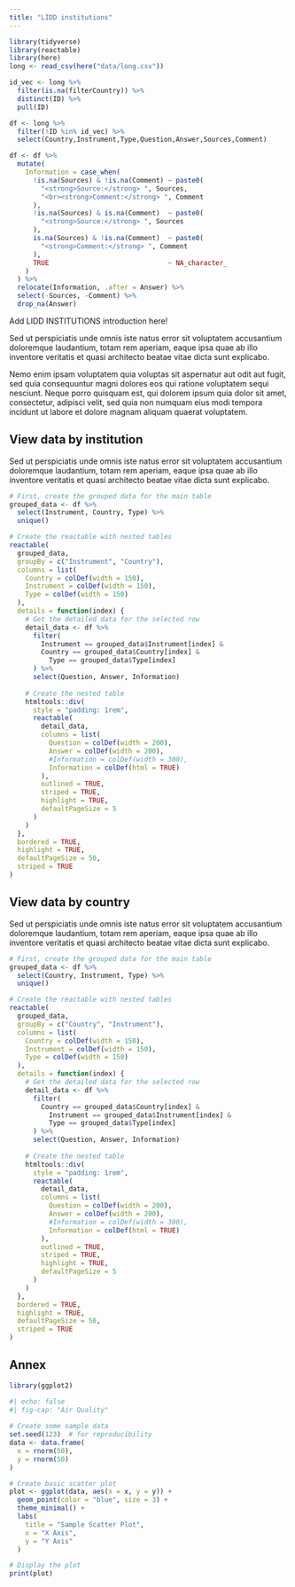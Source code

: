 ```yaml
---
title: "LIDD institutions"
---
```


```r
library(tidyverse)
library(reactable)
library(here)
long <- read_csv(here("data/long.csv"))

id_vec <- long %>% 
  filter(is.na(filterCountry)) %>% 
  distinct(ID) %>% 
  pull(ID)

df <- long %>%
  filter(!ID %in% id_vec) %>% 
  select(Country,Instrument,Type,Question,Answer,Sources,Comment)

df <- df %>%
  mutate(
    Information = case_when(
      !is.na(Sources) & !is.na(Comment) ~ paste0(
        "<strong>Source:</strong> ", Sources,
        "<br><strong>Comment:</strong> ", Comment
      ),
      !is.na(Sources) & is.na(Comment)  ~ paste0(
        "<strong>Source:</strong> ", Sources
      ),
      is.na(Sources) & !is.na(Comment)  ~ paste0(
        "<strong>Comment:</strong> ", Comment
      ),
      TRUE                              ~ NA_character_
    )
  ) %>%
  relocate(Information, .after = Answer) %>%
  select(-Sources, -Comment) %>% 
  drop_na(Answer)

```

Add LIDD INSTITUTIONS introduction here!

Sed ut perspiciatis unde omnis iste natus error sit voluptatem accusantium doloremque laudantium, totam rem aperiam, eaque ipsa quae ab illo inventore veritatis et quasi architecto beatae vitae dicta sunt explicabo. 

Nemo enim ipsam voluptatem quia voluptas sit aspernatur aut odit aut fugit, sed quia consequuntur magni dolores eos qui ratione voluptatem sequi nesciunt. Neque porro quisquam est, qui dolorem ipsum quia dolor sit amet, consectetur, adipisci velit, sed quia non numquam eius modi tempora incidunt ut labore et dolore magnam aliquam quaerat voluptatem. 

## View data by institution

Sed ut perspiciatis unde omnis iste natus error sit voluptatem accusantium doloremque laudantium, totam rem aperiam, eaque ipsa quae ab illo inventore veritatis et quasi architecto beatae vitae dicta sunt explicabo. 

```r
# First, create the grouped data for the main table
grouped_data <- df %>%
  select(Instrument, Country, Type) %>%
  unique()

# Create the reactable with nested tables
reactable(
  grouped_data,
  groupBy = c("Instrument", "Country"),
  columns = list(
    Country = colDef(width = 150),
    Instrument = colDef(width = 150),
    Type = colDef(width = 150)
  ),
  details = function(index) {
    # Get the detailed data for the selected row
    detail_data <- df %>%
      filter(
        Instrument == grouped_data$Instrument[index] &
        Country == grouped_data$Country[index] &
          Type == grouped_data$Type[index]
      ) %>%
      select(Question, Answer, Information)
    
    # Create the nested table
    htmltools::div(
      style = "padding: 1rem",
      reactable(
        detail_data,
        columns = list(
          Question = colDef(width = 200),
          Answer = colDef(width = 200),
          #Information = colDef(width = 300),
          Information = colDef(html = TRUE)
        ),
        outlined = TRUE,
        striped = TRUE,
        highlight = TRUE,
        defaultPageSize = 5
      )
    )
  },
  bordered = TRUE,
  highlight = TRUE,
  defaultPageSize = 50,
  striped = TRUE
)

```


## View data by country

Sed ut perspiciatis unde omnis iste natus error sit voluptatem accusantium doloremque laudantium, totam rem aperiam, eaque ipsa quae ab illo inventore veritatis et quasi architecto beatae vitae dicta sunt explicabo. 

```r
# First, create the grouped data for the main table
grouped_data <- df %>%
  select(Country, Instrument, Type) %>%
  unique()

# Create the reactable with nested tables
reactable(
  grouped_data,
  groupBy = c("Country", "Instrument"),
  columns = list(
    Country = colDef(width = 150),
    Instrument = colDef(width = 150),
    Type = colDef(width = 150)
  ),
  details = function(index) {
    # Get the detailed data for the selected row
    detail_data <- df %>%
      filter(
        Country == grouped_data$Country[index] &
          Instrument == grouped_data$Instrument[index] &
          Type == grouped_data$Type[index]
      ) %>%
      select(Question, Answer, Information)
    
    # Create the nested table
    htmltools::div(
      style = "padding: 1rem",
      reactable(
        detail_data,
        columns = list(
          Question = colDef(width = 200),
          Answer = colDef(width = 200),
          #Information = colDef(width = 300),
          Information = colDef(html = TRUE)
        ),
        outlined = TRUE,
        striped = TRUE,
        highlight = TRUE,
        defaultPageSize = 5
      )
    )
  },
  bordered = TRUE,
  highlight = TRUE,
  defaultPageSize = 50,
  striped = TRUE
)

```

## Annex

```r
library(ggplot2)
```


```r
#| echo: false
#| fig-cap: "Air Quality"
  
# Create some sample data
set.seed(123)  # for reproducibility
data <- data.frame(
  x = rnorm(50),
  y = rnorm(50)
)

# Create basic scatter plot
plot <- ggplot(data, aes(x = x, y = y)) +
  geom_point(color = "blue", size = 3) +
  theme_minimal() +
  labs(
    title = "Sample Scatter Plot",
    x = "X Axis",
    y = "Y Axis"
  )

# Display the plot
print(plot)
```
